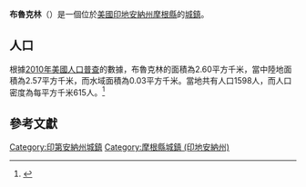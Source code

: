 {{noteTA
|G1=USState
|G2=地名
|G3=Unit
}}
{{Infobox settlement
|name            = 布魯克林
|native_name = Brooklyn
|settlement_type          = [[鎮|城鎮]]
|image_skyline            = Brooklyn, Indiana.jpg
|imagesize                = 250px
|image_map                = Morgan County Indiana Incorporated and Unincorporated areas Brooklyn Highlighted 1808038.svg
|mapsize                  = 250px
|subdivision_type         = [[世界政區索引|國家]]
|subdivision_type1        = [[美国州份|州份]]
|subdivision_type2        = [[印地安納州行政區劃|縣]]
|subdivision_name         = [[美国|美国]]
|subdivision_name1        = [[印地安納州|印地安納州]]
|subdivision_name2        = [[摩根縣_(印地安納州)|摩根縣]]
|elevation_ft             = 669
|elevation_m              = 204
|timezone                 = [[北美东部时区|CST]]
|area_total_km2           = 2.60
|area_land_km2            = 2.57
|area_water_km2           = 0.03
|area_total_sq_mi         = 
|area_land_sq_mi          = 
|area_water_sq_mi         = 
|population_as_of         = [[2010年美國人口普查|2010]]
|population_footnotes     = 
|population_total         = 1598
|population_density_km2   = auto
|population_density_sq_mi = auto
|utc_offset               = -5
|coordinates              = {{coord|39|32|29|N|86|22|12|W|display=inline,title}}
| coor_pinpoint           = 
| coordinates_footnotes   = 
|timezone_DST             = EDT
|utc_offset_DST           = -4
|postal_code_type         = [[美國郵區編號|郵區編號]]
|postal_code              = 46158
|area_code                = {{link-en|电话区号812|Area code 812|812}}
|blank_name = [[地名信息系统|GNIS ID]]
|blank_info = 431572<ref name="GNIS">{{cite gnis|431572|Brooklyn}}</ref>
}}
'''布魯克林'''（{{lang-en|Brooklyn}}）是一個位於[[美國|美國]][[印地安納州|印地安納州]][[摩根縣_(印地安納州)|摩根縣]]的[[鎮|城鎮]]。

== 人口 ==
根據[[2010年美國人口普查|2010年美國人口普查]]的數據，布魯克林的面積為2.60平方千米，當中陸地面積為2.57平方千米，而水域面積為0.03平方千米。當地共有人口1598人，而人口密度為每平方千米615人。<ref name="GR8">{{cite web|url=http://factfinder2.census.gov|publisher=[[美国人口调查局|美国人口调查局]]|accessdate=2011-05-14|title=American FactFinder|archive-date=2013-09-11|archive-url=https://web.archive.org/web/20130911234518/http://factfinder2.census.gov/|dead-url=no}}</ref>

== 參考文獻 ==
{{reflist}}
{{摩根縣 (印地安納州)}}
{{Indiana-geo-stub}}
{{DEFAULTSORT:Brooklyn, Indiana}}
[[Category:印第安納州城鎮|Category:印第安納州城鎮]]
[[Category:摩根縣城鎮_(印地安納州)|Category:摩根縣城鎮 (印地安納州)]]